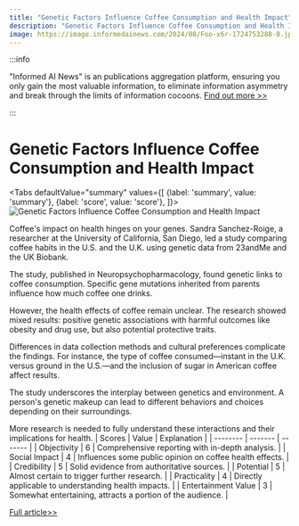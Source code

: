 ```yaml
---
title: "Genetic Factors Influence Coffee Consumption and Health Impact"
description: "Genetic Factors Influence Coffee Consumption and Health Impact"
image: https://image.informedainews.com/2024/08/Foo-x6r-1724753288-0.jpg
---
```



:::info

"Informed AI News" is an publications aggregation platform, ensuring you only gain the most valuable information, to eliminate information asymmetry and break through the limits of information cocoons.  [Find out more >>](/)

:::

# Genetic Factors Influence Coffee Consumption and Health Impact


<Tabs
	defaultValue="summary"
	values={[
	{label: 'summary', value: 'summary'},
	{label: 'score', value: 'score'},
]}>
<TabItem value="summary">
<img
  src="https://image.informedainews.com/2024/08/Foo-x6r-1724753288-0.jpg"
  alt="Genetic Factors Influence Coffee Consumption and Health Impact"
/>



Coffee's impact on health hinges on your genes. Sandra Sanchez-Roige, a researcher at the University of California, San Diego, led a study comparing coffee habits in the U.S. and the U.K. using genetic data from 23andMe and the UK Biobank.

The study, published in Neuropsychopharmacology, found genetic links to coffee consumption. Specific gene mutations inherited from parents influence how much coffee one drinks.

However, the health effects of coffee remain unclear. The research showed mixed results: positive genetic associations with harmful outcomes like obesity and drug use, but also potential protective traits.

Differences in data collection methods and cultural preferences complicate the findings. For instance, the type of coffee consumed—instant in the U.K. versus ground in the U.S.—and the inclusion of sugar in American coffee affect results.

The study underscores the interplay between genetics and environment. A person's genetic makeup can lead to different behaviors and choices depending on their surroundings.

More research is needed to fully understand these interactions and their implications for health.
</TabItem>
<TabItem value="score">
	| Scores     | Value   | Explanation |
	| -------- | ------- | ------- |
	| Objectivity  | 6    | Comprehensive reporting with in-depth analysis.    |
	| Social Impact | 4     | Influences some public opinion on coffee health effects.    |
	| Credibility    | 5    | Solid evidence from authoritative sources.    |
	| Potential    | 5    | Almost certain to trigger further research.    |
	| Practicality    | 4    | Directly applicable to understanding health impacts.    |
	| Entertainment Value    | 3    | Somewhat entertaining, attracts a portion of the audience.    |
</TabItem>
</Tabs>

[Full article>>](https://www.cnbeta.com.tw/articles/science/1443578.htm)
